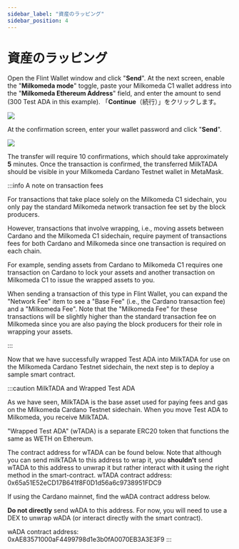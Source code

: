 ```yaml
---
sidebar_label: "資産のラッピング"
sidebar_position: 4
---
```


# 資産のラッピング

Open the Flint Wallet window and click "**Send**". At the next screen, enable the "**Milkomeda mode**" toggle, paste your Milkomeda C1 wallet address into the "**Milkomeda Ethereum Address**" field, and enter the amount to send (300 Test ADA in this example). 「**Continue**（続行）」をクリックします。

![](/img/flint-wrap-tada.png)

At the confirmation screen, enter your wallet password and click "**Send**".

![](/img/flint-wrap-tada-confirm.png)

The transfer will require 10 confirmations, which should take approximately **5** minutes. Once the transaction is confirmed, the transferred MilkTADA should be visible in your Milkomeda Cardano Testnet wallet in MetaMask.

:::info A note on transaction fees

For transactions that take place solely on the Milkomeda C1 sidechain, you only pay the standard Milkomeda network transaction fee set by the block producers.

However, transactions that involve wrapping, i.e., moving assets between Cardano and the Milkomeda C1 sidechain, require payment of transactions fees for both Cardano and Milkomeda since one transaction is required on each chain.

For example, sending assets from Cardano to Milkomeda C1 requires one transaction on Cardano to lock your assets and another transaction on Milkomeda C1 to issue the wrapped assets to you.

When sending a transaction of this type in Flint Wallet, you can expand the "Network Fee" item to see a "Base Fee" (i.e., the Cardano transaction fee) and a "Milkomeda Fee". Note that the "Milkomeda Fee" for these transactions will be slightly higher than the standard transaction fee on Milkomeda since you are also paying the block producers for their role in wrapping your assets.

:::

Now that we have successfully wrapped Test ADA into MilkTADA for use on the Milkomeda Cardano Testnet sidechain, the next step is to deploy a sample smart contract.

:::caution MilkTADA and Wrapped Test ADA

As we have seen, MilkTADA is the base asset used for paying fees and gas on the Milkomeda Cardano Testnet sidechain. When you move Test ADA to Milkomeda, you receive MilkTADA.

"Wrapped Test ADA" (wTADA) is a separate ERC20 token that functions the same as WETH on Ethereum.

The contract address for wTADA can be found below. Note that although you can send milkTADA to this address to wrap it, you **shouldn't** send wTADA to this address to unwrap it but rather interact with it using the right method in the smart-contract. wTADA contract address: 0x65a51E52eCD17B641f8F0D1d56a6c9738951FDC9

If using the Cardano mainnet, find the wADA contract address below.

**Do not directly** send wADA to this address. For now, you will need to use a DEX to unwrap wADA (or interact directly with the smart contract).

wADA contract address: 0xAE83571000aF4499798d1e3b0fA0070EB3A3E3F9 :::
